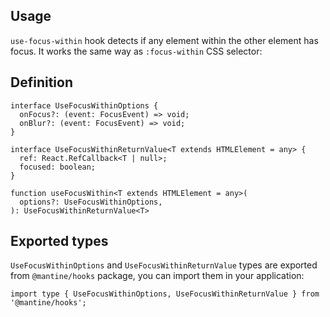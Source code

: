 

## Usage

`use-focus-within` hook detects if any element within the other element has focus.
It works the same way as `:focus-within` CSS selector:

<Demo data={HooksDemos.useFocusWithinDemo} />

## Definition

```tsx
interface UseFocusWithinOptions {
  onFocus?: (event: FocusEvent) => void;
  onBlur?: (event: FocusEvent) => void;
}

interface UseFocusWithinReturnValue<T extends HTMLElement = any> {
  ref: React.RefCallback<T | null>;
  focused: boolean;
}

function useFocusWithin<T extends HTMLElement = any>(
  options?: UseFocusWithinOptions,
): UseFocusWithinReturnValue<T>
```

## Exported types

`UseFocusWithinOptions` and `UseFocusWithinReturnValue` types are exported from `@mantine/hooks` package,
you can import them in your application:

```tsx
import type { UseFocusWithinOptions, UseFocusWithinReturnValue } from '@mantine/hooks';
```

